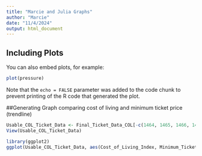 ```yaml
---
title: "Marcie and Julia Graphs"
author: "Marcie"
date: "11/4/2024"
output: html_document
---
```


## Including Plots

You can also embed plots, for example:

```r
plot(pressure)
```

Note that the `echo = FALSE` parameter was added to the code chunk to prevent printing of the R code that generated the plot.

##Generating Graph comparing cost of living and minimum ticket price (trendline)



```r

Usable_COL_Ticket_Data <- Final_Ticket_Data_COL[-c(1464, 1465, 1466, 1467),]
View(Usable_COL_Ticket_Data)

library(ggplot2)
ggplot(Usable_COL_Ticket_Data, aes(Cost_of_Living_Index, Minimum_Ticket_Price)) + geom_point() +ylim(0,275)
      

```
